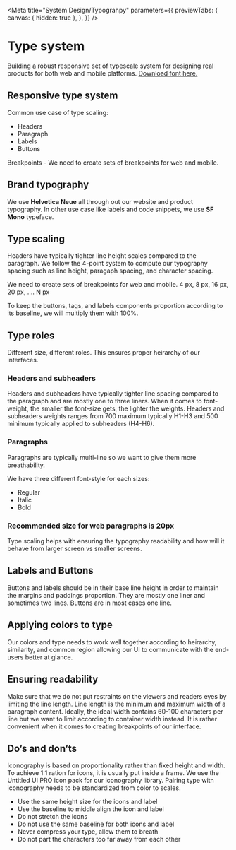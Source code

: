 
<Meta
  title="System Design/Typograhpy"
  parameters={{
    previewTabs: {
      canvas: { hidden: true },
    },
  }}
/>

# Type system

Building a robust responsive set of typescale system for designing real products for both web and mobile platforms. [Download font here.](https://www.playbook.com/s/hovdesign/CxvyNG1btuHMzu9W5GAFX7a5)

## Responsive type system

Common use case of type scaling:

- Headers
- Paragraph
- Labels
- Buttons

Breakpoints - We need to create sets of breakpoints for web and mobile.

## Brand typography

We use **Helvetica Neue** all through out our website and product typography. In other use case like labels and code snippets, we use **SF Mono** typeface.

## Type scaling

Headers have typically tighter line height scales compared to the paragraph. We follow the 4-point system to compute our typography spacing such as line height, paragaph spacing, and character spacing.

We need to create sets of breakpoints for web and mobile.
4 px, 8 px, 16 px, 20 px, .... N px

To keep the buttons, tags, and labels components proportion according to its baseline, we will multiply them with 100%.

## Type roles

Different size, different roles. This ensures proper heirarchy of our interfaces.

### Headers and subheaders

Headers and subheaders have typically tighter line spacing compared to the paragraph and are mostly one to three liners.
When it comes to font-weight, the smaller the font-size gets, the lighter the weights.
Headers and subheaders weights ranges from 700 maximum typically H1-H3 and 500 minimum typically applied to subheaders (H4-H6).

### Paragraphs

Paragraphs are typically multi-line so we want to give them more breathability.

We have three different font-style for each sizes:

- Regular
- Italic
- Bold

### Recommended size for web paragraphs is 20px

Type scaling helps with ensuring the typography readability and how will it behave from larger screen vs smaller screens.

## Labels and Buttons

Buttons and labels should be in their base line height in order to maintain the margins and paddings proportion. They are mostly one liner and sometimes two lines. Buttons are in most cases one line.

## Applying colors to type

Our colors and type needs to work well together according to heirarchy, similarity, and common region allowing our UI to communicate with the end-users better at glance.

## Ensuring readability

Make sure that we do not put restraints on the viewers and readers eyes by limiting the line length. Line length is the minimum and maximum width of a paragraph content.
Ideally, the ideal width contains 60-100 characters per line but we want to limit according to container width instead. It is rather convenient when it comes to creating breakpoints of our interface.

## Do’s and don’ts

Iconography is based on proportionality rather than fixed height and width. To achieve 1:1 ration for icons, it is usually put inside a frame. We use the Untitled UI PRO icon pack for our iconography library.
Pairing type with iconography needs to be standardized from color to scales.

- Use the same height size for the icons and label
- Use the baseline to middle align the icon and label
- Do not stretch the icons
- Do not use the same baseline for both icons and label
- Never compress your type, allow them to breath
- Do not part the characters too far away from each other
